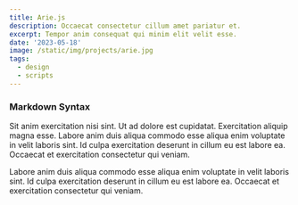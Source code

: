 ```yaml
---
title: Arie.js
description: Occaecat consectetur cillum amet pariatur et.
excerpt: Tempor anim consequat qui minim elit velit esse.
date: '2023-05-18'
image: /static/img/projects/arie.jpg
tags:
  - design
  - scripts
---
```


### Markdown Syntax

<Space />

Sit anim exercitation nisi sint. Ut ad dolore est cupidatat. Exercitation aliquip magna esse. Labore
anim duis aliqua commodo esse aliqua enim voluptate in velit laboris sint. Id culpa exercitation
deserunt in cillum eu est labore ea. Occaecat et exercitation consectetur qui veniam.

<Space />

Labore anim duis aliqua commodo esse aliqua enim voluptate in velit laboris sint. Id culpa
exercitation deserunt in cillum eu est labore ea. Occaecat et exercitation consectetur qui veniam.
